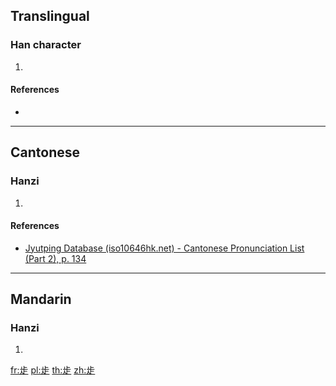 ==Translingual==

===Han character===
{{Han char|rn=77|rad=止|as=04|sn=8|four=|canj=XXYLM,YLMO|ids=⿱止龰}}

# {{defn|Han|sort=止04}}

====References====
* {{Han ref|kx=0576.040|dkj=16277|dj=0966.040|hdz=21441.010|uh=6B68|ud=27496}}

----

==Cantonese==

===Hanzi===
{{yue-hanzi|jyut=[[bou6]]|y=bou6}}

# {{defn|lang=yue|sort=止04}}

====References====
*[http://www.iso10646hk.net/jp/document/download.jsp Jyutping Database (iso10646hk.net) - Cantonese Pronunciation List (Part 2), p. 134]

----

==Mandarin==

===Hanzi===
{{cmn-hanzi|pin=[[bù]] ([[bu4]])|wg=pu<sup>4</sup>}}

# {{defn|lang=cmn|sort=止04}}

[[fr:歨]]
[[pl:歨]]
[[th:歨]]
[[zh:歨]]